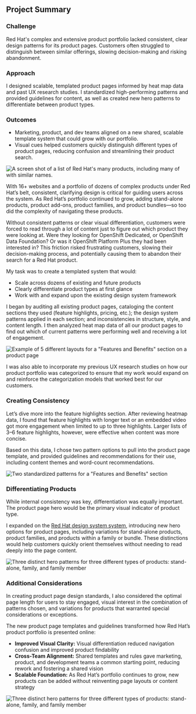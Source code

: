 
<section className='summary-card'>
    <h2 className='visually-hidden'>Project Summary</h2>
    <h3>Challenge</h3>
    <p>Red Hat's complex and extensive product portfolio lacked consistent, clear design patterns for its product pages. Customers often struggled to distinguish between similar offerings, slowing decision-making and risking abandonment.</p>
    <h3>Approach</h3>
    <p>I designed scalable, templated product pages informed by heat map data and past UX research studies. I standardized high-performing patterns and provided guidelines for content, as well as created new hero patterns to differentiate between product types.</p>
    <h3>Outcomes</h3>
    <ul>
        <li>Marketing, product, and dev teams aligned on a new shared, scalable template system that could grow with our portfolio.</li>
        <li>Visual cues helped customers quickly distinguish different types of product pages, reducing confusion and streamlining their product search.</li>
    </ul>
</section>

<H2group eyebrow="Challenge + Opportunity" heading="Guiding Users Through a Complex Product Ecosystem" />

<Image src={productList} alt="A screen shot of a list of Red Hat's many products, including many of with similar names." className='visual'/>

With 16+ websites and a portfolio of dozens of complex products under Red Hat’s belt, consistent, clarifying design is critical for guiding users across the system. As Red Hat’s portfolio continued to grow, adding stand-alone products, product add-ons, product families, and product bundles—so too did the complexity of navigating these products.

Without consistent patterns or clear visual differentiation, customers were forced to read through a lot of content just to figure out which product they were looking at. Were they looking for OpenShift Dedicated, or OpenShift Data Foundation? Or was it OpenShift Platform Plus they had been interested in? This friction risked frustrating customers, slowing their decision-making process, and potentially causing them to abandon their search for a Red Hat product.

My task was to create a templated system that would:
- Scale across dozens of existing and future products
- Clearly differentiate product types at first glance
- Work with and expand upon the existing design system framework

<H2group eyebrow="Discovery" heading="Auditing & Analyzing Performance of Current Patterns" />

I began by auditing all existing product pages, cataloging the content sections they used (feature highlights, pricing, etc.); the design system patterns applied in each section; and inconsistencies in structure, style, and content length. I then analyzed heat map data of all our product pages to find out which of current patterns were performing well and receiving a lot of engagement.

<Image src={featuresVariations} alt='Example of 5 different layouts for a "Features and Benefits" section on a product page' className='visual glow'/>

I was also able to incorporate my previous UX research studies on how our product portfolio was categorized to ensure that my work would expand on and reinforce the categorization models that worked best for our customers.

<H2group eyebrow="Strategy" heading="Balancing Consistency and Differentiation" />

### Creating Consistency
Let’s dive more into the feature highlights section. After reviewing heatmap data, I found that feature highlights with longer text or an embedded video got more engagement when limited to up to three highlights. Larger lists of 3–6 feature highlights, however, were effective when content was more concise.

Based on this data, I chose two pattern options to pull into the product page template, and provided guidelines and recommendations for their use, including content themes and word-count recommendations.

<Image src={featuresSection} alt='Two standardized patterns for a "Features and Benefits" section' className='visual'/>

### Differentiating Products
While internal consistency was key, differentiation was equally important. The product page hero would be the primary visual indicator of product type.

I expanded on the [Red Hat design system system](https://ux.redhat.com/), introducing new hero options for product pages, including variations for stand-alone products, product families, and products within a family or bundle. These distinctions would help customers quickly orient themselves without needing to read deeply into the page content.

<Image src={productHeroes} alt='Three distinct hero patterns for three different types of products: stand-alone, family, and family member' className='visual'/>

### Additional Considerations
In creating product page design standards, I also considered the optimal page length for users to stay engaged, visual interest in the combination of patterns chosen, and variations for products that warranted special considerations or exceptions.

<H2group eyebrow="Outcomes" heading="A Clarified and Scalable UX" />

The new product page templates and guidelines transformed how Red Hat’s product portfolio is presented online:
- **Improved Visual Clarity:** Visual differentiation reduced navigation confusion and improved product findability
- **Cross-Team Alignment:** Shared templates and rules gave marketing, product, and development teams a common starting point, reducing rework and fostering a shared vision
- **Scalable Foundation:** As Red Hat’s portfolio continues to grow, new products can be added without reinventing page layouts or content strategy

<Image src={template} alt='Three distinct hero patterns for three different types of products: stand-alone, family, and family member' className='visual glow'/>

